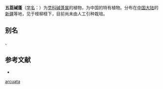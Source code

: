 {{Speciesbox
| name = 五蕊碱蓬
| status = 
| status_system = 
| image = 
| genus = Suaeda
| species = arcuata
| authority = Bunge
}}

'''五蕊碱蓬'''（[[学名|学名]]：{{lang|la|''Suaeda arcuata''}}）为[[苋科|苋科]][[碱蓬属|碱蓬属]]的植物，为中国的特有植物。分布在[[中国大陆|中国大陆]]的[[新疆|新疆]]等地，见于柽柳柽下，目前尚未由人工引种栽培。

== 别名 ==
、

== 参考文献 ==
<div class="references-small">
* {{cite web| url =http://www.bioinfo.cn/db05/KmzwSpecies.php?action=view&id=3588| title =五蕊碱蓬| work =《中国高等植物数据库全库》| publisher =中国科学院微生物研究所| author =昆明植物研究所| accessdate =2009-02-25| deadurl =yes| archiveurl =https://web.archive.org/web/20160305052857/http://www.bioinfo.cn/db05/KmzwSpecies.php?action=view&id=3588| archivedate =2016-03-05}}
</div>
{{Taxonbar|from=Q10882139}}

{{DEFAULTSORT:Suaeda arcuata}}
[[Category:碱蓬属|arcuata]]


{{Amaranthaceae-stub}}